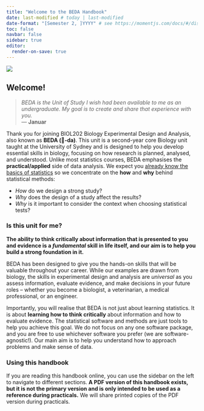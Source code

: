 ```yaml
---
title: "Welcome to the BEDA Handbook"
date: last-modified # today | last-modified
date-format: "[Semester 2, ]YYYY" # see https://momentjs.com/docs/#/displaying/format/
toc: false
navbar: false
sidebar: true
editor:
  render-on-save: true
---
```


![](assets/images/banner02.png)

## Welcome!

> *BEDA is the Unit of Study I wish had been available to me as an undergraduate. My goal is to create and share that experience with you.*  
> — **Januar**


Thank you for joining BIOL202 Biology Experimental Design and Analysis, also known as **BEDA (🐝-da)**. This unit is a second-year core Biology unit taught at the University of Sydney and is designed to help you develop essential skills in biology, focusing on how research is planned, analysed, and understood. Unlike most statistics courses, BEDA emphasises the **practical/applied** side of data analysis. We expect you [already know the basics of statistics](#) so we concentrate on the **how** and **why** behind statistical methods:

- *How* do we design a strong study?
- *Why* does the design of a study affect the results?
- *Why* is it important to consider the context when choosing statistical tests?

### Is this unit for me?

**The ability to think critically about information that is presented to you and evidence is a *fundamental* skill in life itself, and our aim is to help you build a strong foundation in it.**

BEDA has been designed to give you the hands-on skills that will be valuable throughout your career. While our examples are drawn from biology, the skills in experimental design and analysis are *universal* as you assess information, evaluate evidence, and make decisions in your future roles -- whether you become a biologist, a veterinarian, a medical professional, or an engineer. 

Importantly, you will realise that BEDA is not just about learning statistics. It is about **learning how to think critically** about information and how to evaluate evidence. The statistical software and methods are just tools to help you achieve this goal. We do not focus on any one software package, and you are free to use whichever software you prefer (we are software-agnostic!). Our main aim is to help you understand how to approach problems and make sense of data.

### Using this handbook

If you are reading this handbook online, you can use the sidebar on the left to navigate to different sections. **A PDF version of this handbook exists, but it is not the primary version and is only intended to be used as a reference during practicals.** We will share printed copies of the PDF version during practicals.

<!-- 
## Your lecturers

::: {.content-visible when-format="html"}
::: {.grid}

::: {.g-col-4}
![](assets/images/januar.jpg){height=200px} 

**Dr Januar Harianto**  
Module 1 Lecturer | **Unit Coordinator**  
Rm 364, C81 -- Biomedical Building  
Email
:::

::: {.g-col-4}
![](assets/images/clare.jpg){height=200px} 

**Prof. Clare McArthur**  
Module 2 Lecturer  
Room 303, A08 -- Heydon-Laurence Building  
Email
:::

::: {.g-col-4}
![](assets/images/mat.jpg){height=200px} 

**Prof. Mat Crowther**  
Module 3 Lecturer  
Room 225c, A08 -- Heydon-Laurence Building  
Email
:::
:::

## Technical officer

![](assets/images/heather.jpg){height=200px}

**Heather Sowden**
Senior Technical Officer  
F07 - Carslaw Building (F07) 
:::

::: {.content-visible when-format="pdf"}

##### Dr Januar Harianto
Module 1 Lecturer  
Rm 364, C81 -- Biomedical Building  
**Unit Coordinator**  
email: januar.harianto@sydney.edu.au

##### Prof. Clare McArthur
Module 2 Lecturer  
Room 303, A08 -- Heydon-Laurence Building  
email: clare.mcarthur@sydney.edu.au 

##### Prof. Mat Crowther
Module 3 Lecturer  
Room 225c, A08 -- Heydon-Laurence Building  
email: mathew.crowther@sydney.edu.au 

## Technical officer

##### Heather Sowden
Senior Technical Officer  
F07 - Carslaw Building (F07)  
email: heather.sowden@sydney.edu.au
::: -->
